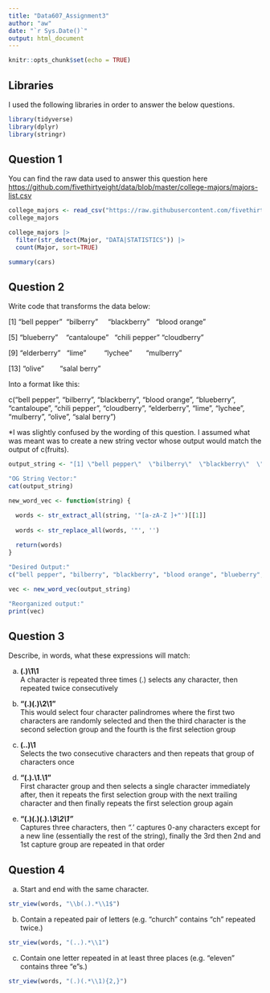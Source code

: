 ```yaml
---
title: "Data607_Assignment3"
author: "aw"
date: "`r Sys.Date()`"
output: html_document
---
```


```r
knitr::opts_chunk$set(echo = TRUE)
```

## Libraries

I used the following libraries in order to answer the below questions.

```r
library(tidyverse)
library(dplyr)
library(stringr)
```

## Question 1

You can find the raw data used to answer this question here <https://github.com/fivethirtyeight/data/blob/master/college-majors/majors-list.csv>

```r
college_majors <- read_csv("https://raw.githubusercontent.com/fivethirtyeight/data/master/college-majors/majors-list.csv")
college_majors

college_majors |>
  filter(str_detect(Major, "DATA|STATISTICS")) |>
  count(Major, sort=TRUE)
```

```r
summary(cars)
```

## Question 2

Write code that transforms the data below:

[1] "bell pepper"  "bilberry"     "blackberry"   "blood orange"

[5] "blueberry"    "cantaloupe"   "chili pepper" "cloudberry"  

[9] "elderberry"   "lime"         "lychee"       "mulberry"    

[13] "olive"        "salal berry"

Into a format like this:

c("bell pepper", "bilberry", "blackberry", "blood orange", "blueberry", "cantaloupe", "chili pepper", "cloudberry", "elderberry", "lime", "lychee", "mulberry", "olive", "salal berry")

\*I was slightly confused by the wording of this question. I assumed what was meant was to create a new string vector whose output would match the output of c(fruits).

```r
output_string <- "[1] \"bell pepper\"  \"bilberry\"  \"blackberry\"  \"blood orange\"\n[5] \"blueberry\"  \"cantaloupe\"  \"chili pepper\"  \"cloudberry\"\n[9] \"elderberry\"  \"lime\"  \"lychee\"  \"mulberry\"\n[13] \"olive\"  \"salal berry\""

"OG String Vector:"
cat(output_string)

new_word_vec <- function(string) {

  words <- str_extract_all(string, '"[a-zA-Z ]+"')[[1]]
  
  words <- str_replace_all(words, '"', '')
  
  return(words)
}

"Desired Output:"
c("bell pepper", "bilberry", "blackberry", "blood orange", "blueberry", "cantaloupe", "chili pepper", "cloudberry", "elderberry", "lime", "lychee", "mulberry", "olive", "salal berry")

vec <- new_word_vec(output_string)

"Reorganized output:"
print(vec)
```

## Question 3

Describe, in words, what these expressions will match:

a) **(.)\\1\\1** \
A character is repeated three times (.) selects any character, then repeated twice consecutively

b) **"(.)(.)\\2\\1"** \
This would select four character palindromes where the first two characters are randomly selected and then the third character is the second selection group and the fourth is the first selection group

c) **(..)\\1** \
Selects the two consecutive characters and then repeats that group of characters once

d) **"(.).\\1.\\1"** \
First character group and then selects a single character immediately after, then it repeats the first selection group with the next trailing character and then finally repeats the first selection group again

e) **"(.)(.)(.).*\\3\\2\\1"*** *\
*Captures three characters, then *".*' captures 0-any characters except for a new line (essentially the rest of the string), finally the 3rd then 2nd and 1st capture group are repeated in that order

## Question 4

a) Start and end with the same character.

```r

str_view(words, "\\b(.).*\\1$")
```

b) Contain a repeated pair of letters (e.g. "church" contains "ch" repeated twice.)

```r
str_view(words, "(..).*\\1")
```

c) Contain one letter repeated in at least three places (e.g. "eleven" contains three "e"s.)

```r

str_view(words, "(.)(.*\\1){2,}")
```
